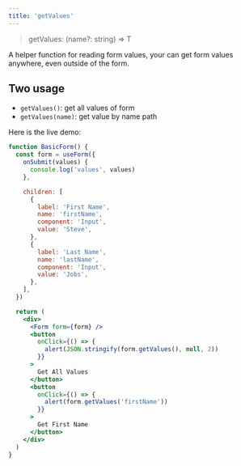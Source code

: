 ```yaml
---
title: 'getValues'
---
```


> getValues: (name?: string) => T

A helper function for reading form values, your can get form values anywhere, even outside of the form.

## Two usage

- `getValues()`: get all values of form
- `getValues(name)`: get value by name path

Here is the live demo:

```jsx live
function BasicForm() {
  const form = useForm({
    onSubmit(values) {
      console.log('values', values)
    },

    children: [
      {
        label: 'First Name',
        name: 'firstName',
        component: 'Input',
        value: 'Steve',
      },
      {
        label: 'Last Name',
        name: 'lastName',
        component: 'Input',
        value: 'Jobs',
      },
    ],
  })

  return (
    <div>
      <Form form={form} />
      <button
        onClick={() => {
          alert(JSON.stringify(form.getValues(), null, 2))
        }}
      >
        Get All Values
      </button>
      <button
        onClick={() => {
          alert(form.getValues('firstName'))
        }}
      >
        Get First Name
      </button>
    </div>
  )
}
```
